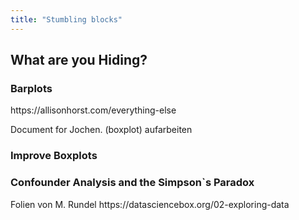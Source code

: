 ```yaml
---
title: "Stumbling blocks"
---
```



## What are you Hiding?

### Barplots
https://allisonhorst.com/everything-else

Document for Jochen. (boxplot) aufarbeiten

### Improve Boxplots


### Confounder Analysis and the Simpson`s Paradox

Folien von M. Rundel  https://datasciencebox.org/02-exploring-data